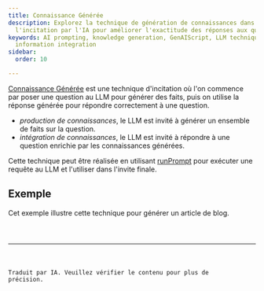 ```yaml
---
title: Connaissance Générée
description: Explorez la technique de génération de connaissances dans
  l'incitation par l'IA pour améliorer l'exactitude des réponses aux questions.
keywords: AI prompting, knowledge generation, GenAIScript, LLM techniques,
  information integration
sidebar:
  order: 10

---
```



[Connaissance Générée](https://learnprompting.org/docs/intermediate/generated_knowledge)
est une technique d'incitation où l'on commence par poser une question au LLM pour générer des faits, puis on utilise la réponse générée pour répondre correctement à une question.

* *production de connaissances*, le LLM est invité à générer un ensemble de faits sur la question.
* *intégration de connaissances*, le LLM est invité à répondre à une question enrichie par les connaissances générées.

Cette technique peut être réalisée en utilisant [runPrompt](/genaiscript/reference/scripts/inline-prompts) pour exécuter une requête au LLM et l'utiliser dans l'invite finale.

## Exemple

Cet exemple illustre cette technique pour générer un article de blog.

<Code code={importedCode} wrap={true} lang="js" />

<hr />

Traduit par IA. Veuillez vérifier le contenu pour plus de précision.
